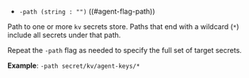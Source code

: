- `-path (string : "")` ((#agent-flag-path))

Path to one or more `kv` secrets store. Paths that end with a wildcard (`*`)
include all secrets under that path.

Repeat the `-path` flag as needed to specify the full set of target secrets.


**Example**: `-path secret/kv/agent-keys/*`

